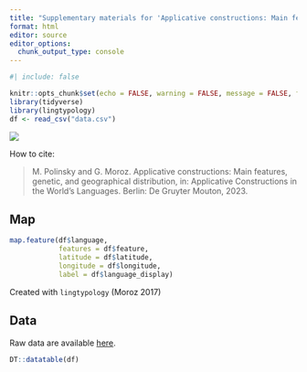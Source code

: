 ```yaml
---
title: "Supplementary materials for 'Applicative constructions: Main features, genetic, and geographical distribution' by M. Polinsky and G. Moroz"
format: html
editor: source
editor_options: 
  chunk_output_type: console
---
```


```r
#| include: false

knitr::opts_chunk$set(echo = FALSE, warning = FALSE, message = FALSE, fig.width = 9, fig.height = 8)
library(tidyverse)
library(lingtypology)
df <- read_csv("data.csv")
```

[![](https://zenodo.org/badge/594122978.svg){fig-align="left"}](https://zenodo.org/badge/latestdoi/594122978)

How to cite:

> M. Polinsky and G. Moroz. Applicative constructions: Main features, genetic, and geographical distribution, in: Applicative Constructions in the World's Languages. Berlin: De Gruyter Mouton, 2023.

::: {.panel-tabset}

## Map

```r
map.feature(df$language,
            features = df$feature,
            latitude = df$latitude,
            longitude = df$longitude,
            label = df$language_display)
```

Created with `lingtypology` (Moroz 2017)

## Data

Raw data are available [here](https://raw.githubusercontent.com/LingConLab/supplementary_applicative_constructions/master/data.csv).

```r
DT::datatable(df)
```

:::
